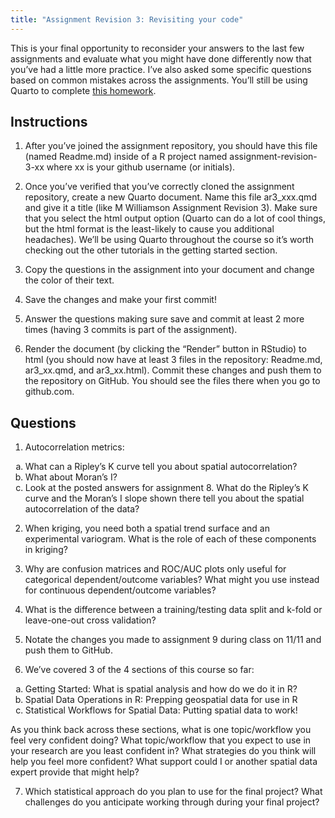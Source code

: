```yaml
---
title: "Assignment Revision 3: Revisiting your code"
---
```


This is your final opportunity to reconsider your answers to the last few assignments and evaluate what you might have done differently now that you've had a little more practice. I've also asked some specific questions based on common mistakes across the assignments. You'll still be using Quarto to complete [this homework](https://classroom.github.com/a/3UsVLLgg). 

## Instructions

1. After you've joined the assignment repository, you should have this file (named Readme.md) inside of a R project named assignment-revision-3-xx where xx is your github username (or initials).

2. Once you've verified that you've correctly cloned the assignment repository, create a new Quarto document. Name this file ar3_xxx.qmd and give it a title (like M Williamson Assignment Revision 3). Make sure that you select the html output option (Quarto can do a lot of cool things, but the html format is the least-likely to cause you additional headaches). We'll be using Quarto throughout the course so it's worth checking out the other tutorials in the getting started section.

3. Copy the questions in the assignment into your document and change the color of their text.

4. Save the changes and make your first commit!

5. Answer the questions making sure save and commit at least 2 more times (having 3 commits is part of the assignment).

6. Render the document (by clicking the "Render" button in RStudio) to html (you should now have at least 3 files in the repository: Readme.md, ar3_xx.qmd, and ar3_xx.html). Commit these changes and push them to the repository on GitHub. You should see the files there when you go to github.com.

## Questions

1. Autocorrelation metrics:

(a) What can a Ripley's K curve tell you about spatial autocorrelation? 
(b) What about Moran's I? 
(c) Look at the posted answers for assignment 8. What do the Ripley's K curve and the Moran's I slope shown there tell you about the spatial autocorrelation of the data? 

2. When kriging, you need both a spatial trend surface and an experimental variogram. What is the role of each of these components in kriging?

3. Why are confusion matrices and ROC/AUC plots only useful for categorical dependent/outcome variables? What might you use instead for continuous dependent/outcome variables?

4. What is the difference between a training/testing data split and k-fold or leave-one-out cross validation?

5. Notate the changes you made to assignment 9 during class on 11/11 and push them to GitHub. 

6. We've covered 3 of the 4 sections of this course so far: 

(a) Getting Started: What is spatial analysis and how do we do it in R?
(b) Spatial Data Operations in R: Prepping geospatial data for use in R
(c) Statistical Workflows for Spatial Data: Putting spatial data to work!

As you think back across these sections, what is one topic/workflow you feel very confident doing? What topic/workflow that you expect to use in your research are you least confident in? What strategies do you think will help you feel more confident? What support could I or another spatial data expert provide that might help?

7. Which statistical approach do you plan to use for the final project? What challenges do you anticipate working through during your final project?